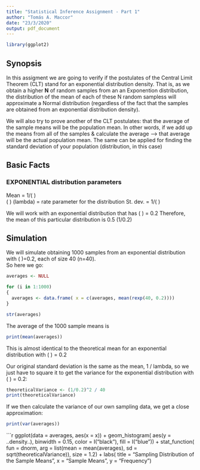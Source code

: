 ```yaml
---
title: "Statistical Inference Assignment - Part 1"
author: "Tomás A. Maccor"
date: "23/3/2020"
output: pdf_document
---
```


```r
library(ggplot2)

```

## Synopsis

In this assigment we are going to verify if the postulates of the Central Limit Theorem (CLT) stand for an exponential distribution density. That is, as we obtain a higher **N** of random samples from an an Exponention distribution, the distribution of the mean of each of these N random sampless will approximate a Normal distribution (regardless of the fact that the samples are obtained from an exponential distribution density). 

We will also try to prove another of the CLT postulates: that the average of the sample means will be the population mean. In other words, if we add up the means from all of the samples & calculate the average ----> that average will be the actual population mean. The same can be applied for finding the standard deviation of your population (distribution, in this case)

## Basic Facts

### EXPONENTIAL distribution parameters
Mean =  1/\( \lambda \)    
\( \lambda \) (lambda) = rate parameter for the distribution
St. dev. = 1/\( \lambda \)

We will work with an exponential distribution that has \( \lambda \) = 0.2
Therefore, the mean of this particular distribution is 0.5 (1/0.2)

## Simulation
We will simulate obtaining 1000 samples from an exponential distribution with \( \lambda \)=0.2, each of size 40 (n=40).  
So here we go:


```r
averages <- NULL

for (i in 1:1000)
{ 
  averages <- data.frame( x = c(averages, mean(rexp(40, 0.2))))
}

str(averages)

```

The average of the 1000 sample means is
```r
print(mean(averages))
```

This is almost identical to the theoretical mean for an exponential distribution with \( \lambda \) = 0.2

Our original standard deviation is the same as the mean, 1 / lambda, so we just have to square it to get the variance for the exponential distribution with \( \lambda \) = 0.2:

```r
theoreticalVariance <- (1/0.2)^2 / 40
print(theoreticalVariance)
```

If we then calculate the variance of our own sampling data, we get a close approximation:

```r
print(var(averages))
```


```r
ggplot(data = averages, aes(x = x)) + 
        geom_histogram(
                aes(y = ..density..),
                binwidth = 0.15,
                color = I("black"), 
                fill = I("blue")) + 
        stat_function(
                fun = dnorm, 
                arg = list(mean = mean(averages), sd = sqrt(theoreticalVariance)), 
                size = 1.2) + 
        labs(
                title = "Sampling Distribution of the Sample Means",
                x = "Sample Means",
                y = "Frequency")
